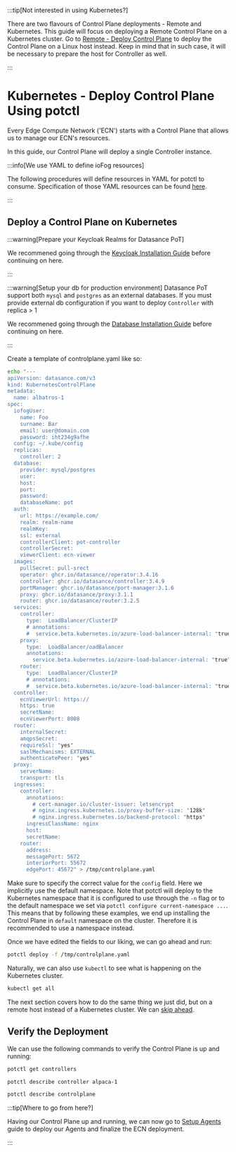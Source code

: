 
:::tip[Not interested in using Kubernetes?]
  <p>There are two flavours of Control Plane deployments - Remote and Kubernetes. This guide will focus on deploying a Remote Control Plane on a Kubernetes cluster. Go to <a href="../platform-deployment/remote-control-plane">Remote - Deploy Control Plane</a> to deploy the Control Plane on a Linux host instead. Keep in mind that in such case, it will be necessary to prepare the host for Controller as well.</p>
:::

# Kubernetes - Deploy Control Plane Using potctl

Every Edge Compute Network ('ECN') starts with a Control Plane that allows us to manage our ECN's resources.

In this guide, our Control Plane will deploy a single Controller instance.


:::info[We use YAML to define ioFog resources]
  <p>The following procedures will define resources in YAML for potctl to consume. Specification of those YAML resources can be found <a href="../reference-potctl/reference-control-plane">here</a>.</p>
:::



## Deploy a Control Plane on Kubernetes

:::warning[Prepare your Keycloak Realms for Datasance PoT]
  <p>We recommened going through the <a href="../platform-iam/introduction">Keycloak Installation Guide</a> before continuing on here.</p>
:::

:::warning[Setup your db for production environment]
Datasance PoT support both `mysql` and `postgres` as an external databases.
If you must provide external db configuration if you want to deploy `Controller` with replica > 1
<p>We recommened going through the <a href="../platform-iam/database">Database Installation Guide</a> before continuing on here.</p>
::: 

Create a template of controlplane.yaml like so:

```bash
echo "---
apiVersion: datasance.com/v3
kind: KubernetesControlPlane
metadata:
  name: albatros-1
spec:
  iofogUser:
    name: Foo
    surname: Bar
    email: user@domain.com
    password: iht234g9afhe
  config: ~/.kube/config
  replicas:
    controller: 2
  database:
    provider: mysql/postgres
    user: 
    host: 
    port: 
    password: 
    databaseName: pot
  auth:
    url: https://example.com/
    realm: realm-name
    realmKey:
    ssl: external
    controllerClient: pot-controller
    controllerSecret: 
    viewerClient: ecn-viewer
  images:
    pullSecret: pull-srect
    operator: ghcr.io/datasance//operator:3.4.16
    controller: ghcr.io/datasance/controller:3.4.9
    portManager: ghcr.io/datasance/port-manager:3.1.6
    proxy: ghcr.io/datasance/proxy:3.1.1
    router: ghcr.io/datasance/router:3.2.5
  services:
    controller:
      type:  LoadBalancer/ClusterIP
      # annotations:
      #  service.beta.kubernetes.io/azure-load-balancer-internal: "true"
    proxy:
      type:  LoadBalancer/oadBalancer
      annotations:
        service.beta.kubernetes.io/azure-load-balancer-internal: "true"
    router:
      type:  LoadBalancer/ClusterIP
      # annotations:
      #  service.beta.kubernetes.io/azure-load-balancer-internal: "true"
  controller:
    ecnViewerUrl: https://
    https: true
    secretName:
    ecnViewerPort: 8008
  router:
    internalSecret: 
    amqpsSecret: 
    requireSsl: "yes"
    saslMechanisms: EXTERNAL
    authenticatePeer: "yes"
  proxy:
    serverName: 
    transport: tls
  ingresses:
    controller:
      annotations:
        # cert-manager.io/cluster-issuer: letsencrypt
        # nginx.ingress.kubernetes.io/proxy-buffer-size: "128k"
        # nginx.ingress.kubernetes.io/backend-protocol: "https"
      ingressClassName: nginx
      host: 
      secretName:
    router:
      address: 
      messagePort: 5672
      interiorPort: 55672
      edgePort: 45672" > /tmp/controlplane.yaml

```

Make sure to specify the correct value for the `config` field. Here we implicitly use the default namespace. Note that potctl will deploy to the Kubernetes namespace that it is configured to use through the `-n` flag or to the default namespace we set via `potctl configure current-namespace ...`. This means that by following these examples, we end up installing the Control Plane in `default` namespace on the cluster. Therefore it is recommended to use a namespace instead.

Once we have edited the fields to our liking, we can go ahead and run:

```bash
potctl deploy -f /tmp/controlplane.yaml
```

Naturally, we can also use `kubectl` to see what is happening on the Kubernetes cluster.

```bash
kubectl get all
```

The next section covers how to do the same thing we just did, but on a remote host instead of a Kubernetes cluster. We can <a href="#verify-the-deployment">skip ahead</a>.

## Verify the Deployment

We can use the following commands to verify the Control Plane is up and running:

```bash
potctl get controllers
```

```bash
potctl describe controller alpaca-1
```

```bash
potctl describe controlplane
```


:::tip[Where to go from here?]
  <p>Having our Control Plane up and running, we can now go to <a href="../platform-deployment/setup-your-agents">Setup Agents</a> guide to deploy our Agents and finalize the ECN deployment.</p>
:::


<EditPageAdmonition />